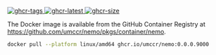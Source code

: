 [![ghcr-tags] ![ghcr-latest] ![ghcr-size]](https://github.com/umccr/nemo/pkgs/container/nemo)

[ghcr-tags]: <https://ghcr-badge.egpl.dev/umccr/nemo/tags> "GHCR tags"
[ghcr-latest]: <https://ghcr-badge.egpl.dev/umccr/nemo/latest_tag> "GHCR latest tag"
[ghcr-size]: <https://ghcr-badge.egpl.dev/umccr/nemo/size?tag=0.0.4> "GHCR image size"

The Docker image is available from the GitHub Container Registry at
<https://github.com/umccr/nemo/pkgs/container/nemo>.

```bash
docker pull --platform linux/amd64 ghcr.io/umccr/nemo:0.0.0.9000
```
